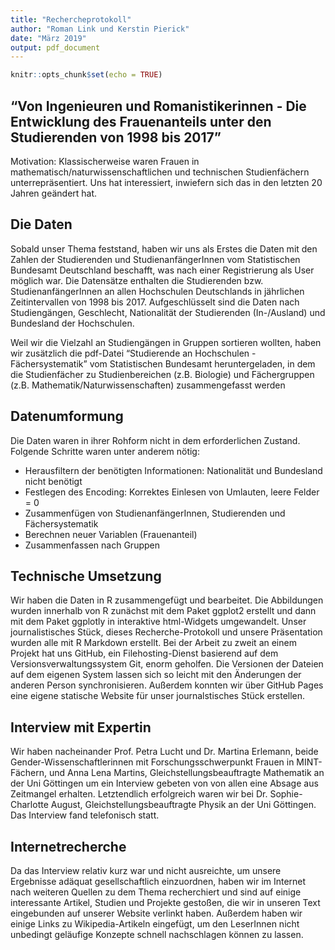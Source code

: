 ```yaml
---
title: "Rechercheprotokoll"
author: "Roman Link und Kerstin Pierick"
date: "März 2019"
output: pdf_document
---
```


```r
knitr::opts_chunk$set(echo = TRUE)
```

## "Von Ingenieuren und Romanistikerinnen - Die Entwicklung des Frauenanteils unter den Studierenden von 1998 bis 2017"

Motivation: Klassischerweise waren Frauen in mathematisch/naturwissenschaftlichen und technischen Studienfächern unterrepräsentiert. Uns hat interessiert, inwiefern sich das in den letzten 20 Jahren geändert hat.

## Die Daten

Sobald unser Thema feststand, haben wir uns als Erstes die Daten mit den Zahlen der Studierenden und StudienanfängerInnen vom Statistischen Bundesamt Deutschland beschafft, was nach einer Registrierung als User möglich war. Die Datensätze enthalten die Studierenden bzw. StudienanfängerInnen an allen Hochschulen Deutschlands in jährlichen Zeitintervallen von 1998 bis 2017. Aufgeschlüsselt sind die Daten nach Studiengängen, Geschlecht, Nationalität der Studierenden (In-/Ausland) und Bundesland der Hochschulen.

Weil wir die Vielzahl an Studiengängen in Gruppen sortieren wollten, haben wir zusätzlich die pdf-Datei "Studierende an Hochschulen - Fächersystematik" vom Statistischen Bundesamt heruntergeladen, in dem die Studienfächer zu Studienbereichen (z.B. Biologie) und Fächergruppen (z.B. Mathematik/Naturwissenschaften) zusammengefasst werden

## Datenumformung

Die Daten waren in ihrer Rohform nicht in dem erforderlichen Zustand. Folgende Schritte waren unter anderem nötig:

 - Herausfiltern der benötigten Informationen: Nationalität und Bundesland nicht benötigt
 - Festlegen des Encoding: Korrektes Einlesen von Umlauten, leere Felder = 0 
 - Zusammenfügen von StudienanfängerInnen, Studierenden und Fächersystematik
 - Berechnen neuer Variablen (Frauenanteil)
 - Zusammenfassen nach Gruppen

## Technische Umsetzung

Wir haben die Daten in R zusammengefügt und bearbeitet. Die Abbildungen wurden innerhalb von R zunächst mit dem Paket ggplot2 erstellt und dann mit dem Paket ggplotly in interaktive html-Widgets umgewandelt. Unser journalistisches Stück, dieses Recherche-Protokoll und unsere Präsentation wurden alle mit R Markdown erstellt. Bei der Arbeit zu zweit an einem Projekt hat uns GitHub, ein Filehosting-Dienst basierend auf dem Versionsverwaltungssystem Git, enorm geholfen. Die Versionen der Dateien auf dem eigenen System lassen sich so leicht mit den Änderungen der anderen Person synchronisieren. Außerdem konnten wir über GitHub Pages eine eigene statische Website für unser journalstisches Stück erstellen. 


## Interview mit Expertin

Wir haben nacheinander Prof. Petra Lucht und Dr. Martina Erlemann, beide Gender-Wissenschaftlerinnen mit Forschungsschwerpunkt Frauen in MINT-Fächern, und Anna Lena Martins, Gleichstellungsbeauftragte Mathematik an der Uni Göttingen um ein Interview gebeten von von allen eine Absage aus Zeitmangel erhalten. Letztendlich erfolgreich waren wir bei Dr. Sophie-Charlotte August, Gleichstellungsbeauftragte Physik an der Uni Göttingen. Das Interview fand telefonisch statt.
 
## Internetrecherche

Da das Interview relativ kurz war und nicht ausreichte, um unsere Ergebnisse adäquat gesellschaftlich einzuordnen, haben wir im Internet nach weiteren Quellen zu dem Thema recherchiert und sind auf einige interessante Artikel, Studien und Projekte gestoßen, die wir in unseren Text eingebunden auf unserer Website verlinkt haben. Außerdem haben wir einige Links zu Wikipedia-Artikeln eingefügt, um den LeserInnen nicht unbedingt geläufige Konzepte schnell nachschlagen können zu lassen.


